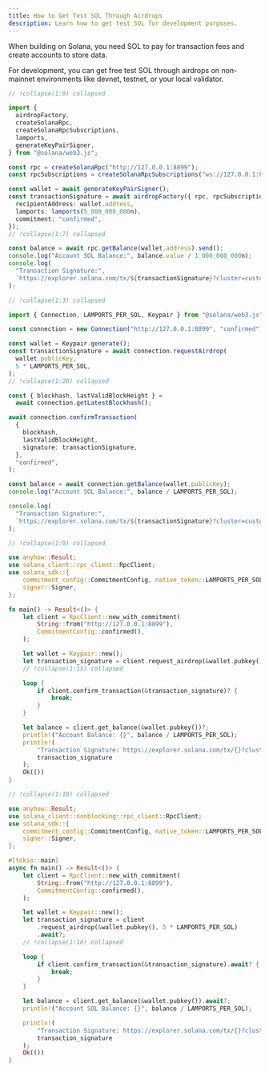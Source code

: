 ```yaml
---
title: How to Get Test SOL Through Airdrops
description: Learn how to get test SOL for development purposes.
---
```


When building on Solana, you need SOL to pay for transaction fees and create
accounts to store data.

For development, you can get free test SOL through airdrops on non-mainnet
environments like devnet, testnet, or your local validator.

<CodeTabs storage="cookbook">

```ts !! title="Kit"
// !collapse(1:9) collapsed

import {
  airdropFactory,
  createSolanaRpc,
  createSolanaRpcSubscriptions,
  lamports,
  generateKeyPairSigner,
} from "@solana/web3.js";

const rpc = createSolanaRpc("http://127.0.0.1:8899");
const rpcSubscriptions = createSolanaRpcSubscriptions("ws://127.0.0.1:8900");

const wallet = await generateKeyPairSigner();
const transactionSignature = await airdropFactory({ rpc, rpcSubscriptions })({
  recipientAddress: wallet.address,
  lamports: lamports(5_000_000_000n),
  commitment: "confirmed",
});
// !collapse(1:7) collapsed

const balance = await rpc.getBalance(wallet.address).send();
console.log("Account SOL Balance:", balance.value / 1_000_000_000n);
console.log(
  "Transaction Signature:",
  `https://explorer.solana.com/tx/${transactionSignature}?cluster=custom`,
);
```

```ts !! title="Legacy"
// !collapse(1:3) collapsed

import { Connection, LAMPORTS_PER_SOL, Keypair } from "@solana/web3.js";

const connection = new Connection("http://127.0.0.1:8899", "confirmed");

const wallet = Keypair.generate();
const transactionSignature = await connection.requestAirdrop(
  wallet.publicKey,
  5 * LAMPORTS_PER_SOL,
);
// !collapse(1:20) collapsed

const { blockhash, lastValidBlockHeight } =
  await connection.getLatestBlockhash();

await connection.confirmTransaction(
  {
    blockhash,
    lastValidBlockHeight,
    signature: transactionSignature,
  },
  "confirmed",
);

const balance = await connection.getBalance(wallet.publicKey);
console.log("Account SOL Balance:", balance / LAMPORTS_PER_SOL);

console.log(
  "Transaction Signature:",
  `https://explorer.solana.com/tx/${transactionSignature}?cluster=custom`,
);
```

```rs !! title="Rust"
// !collapse(1:9) collapsed

use anyhow::Result;
use solana_client::rpc_client::RpcClient;
use solana_sdk::{
    commitment_config::CommitmentConfig, native_token::LAMPORTS_PER_SOL, signature::Keypair,
    signer::Signer,
};

fn main() -> Result<()> {
    let client = RpcClient::new_with_commitment(
        String::from("http://127.0.0.1:8899"),
        CommitmentConfig::confirmed(),
    );

    let wallet = Keypair::new();
    let transaction_signature = client.request_airdrop(&wallet.pubkey(), 5 * LAMPORTS_PER_SOL)?;
    // !collapse(1:15) collapsed

    loop {
        if client.confirm_transaction(&transaction_signature)? {
            break;
        }
    }

    let balance = client.get_balance(&wallet.pubkey())?;
    println!("Account Balance: {}", balance / LAMPORTS_PER_SOL);
    println!(
        "Transaction Signature: https://explorer.solana.com/tx/{}?cluster=custom",
        transaction_signature
    );
    Ok(())
}
```

```rs !! title="Rust Async"
// !collapse(1:10) collapsed

use anyhow::Result;
use solana_client::nonblocking::rpc_client::RpcClient;
use solana_sdk::{
    commitment_config::CommitmentConfig, native_token::LAMPORTS_PER_SOL, signature::Keypair,
    signer::Signer,
};

#[tokio::main]
async fn main() -> Result<()> {
    let client = RpcClient::new_with_commitment(
        String::from("http://127.0.0.1:8899"),
        CommitmentConfig::confirmed(),
    );

    let wallet = Keypair::new();
    let transaction_signature = client
        .request_airdrop(&wallet.pubkey(), 5 * LAMPORTS_PER_SOL)
        .await?;
    // !collapse(1:16) collapsed

    loop {
        if client.confirm_transaction(&transaction_signature).await? {
            break;
        }
    }

    let balance = client.get_balance(&wallet.pubkey()).await?;
    println!("Account SOL Balance: {}", balance / LAMPORTS_PER_SOL);

    println!(
        "Transaction Signature: https://explorer.solana.com/tx/{}?cluster=custom",
        transaction_signature
    );
    Ok(())
}
```

</CodeTabs>
